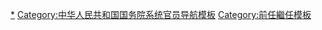 {{Navbox
|name = 中华人民共和国司法部部长
|title = [[中华人民共和国司法部]][[部长]]
|image = [[File:Flag of the People's Republic of China.svg|border|70px|中华人民共和国国旗]]

|group1 = [[中央人民政府司法部|中央人民政府<br />司法部]]部长
|list1 = [[史良]] <small>1949–1954</small>

|group2 = [[中华人民共和国司法部|中华人民共和国<br />司法部]]部长
|list2 = [[史良]] <small>1954–1959</small>{{to}}''司法部被撤销'' <small>1959–1979</small>{{to}}[[魏文伯]] <small>1979–1982</small>{{to}}[[刘复之]] <small>1982–1983</small>{{to}}[[邹瑜]] <small>1983–1988</small>{{to}}[[蔡诚]] <small>1988–1993</small>{{to}}[[肖扬]] <small>1993–1998</small>{{to}}[[高昌礼]] <small>1998–2000</small>{{to}}[[张福森]] <small>2000–2005</small>{{to}}[[吴爱英]] <small>2005–2017</small>{{to}}[[张军 (1956年)|张军]] <small>2017–2018</small>{{to}}[[傅政华]] <small>2018–2020</small>{{to}}[[唐一军]] <small>2020–</small>
}}<noinclude>

[[Category:中华人民共和国司法部部长|*]]
[[Category:中华人民共和国国务院系统官员导航模板]]
[[Category:前任繼任模板]]
</noinclude>